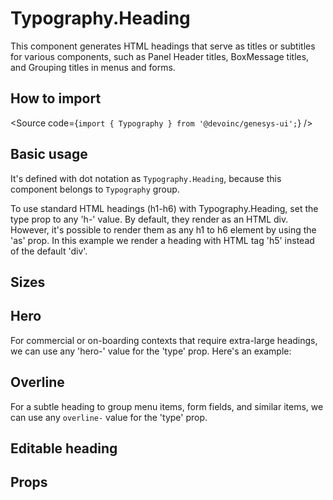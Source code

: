 

<Meta title="Components/Text/Typography/Components/Block/Heading/Overview" />

# Typography.Heading

This component generates HTML headings that serve as titles or
subtitles for various components, such as Panel Header titles, BoxMessage
titles, and Grouping titles in menus and forms.

## How to import

<Source code={`import { Typography } from '@devoinc/genesys-ui';`} />

## Basic usage

It's defined with dot notation as `Typography.Heading`, because this component belongs to `Typography` group.

<Canvas of={Stories.Playground} />

To use standard HTML headings (h1-h6) with Typography.Heading, set the type
prop to any 'h-' value. By default, they render as an HTML div. However, it's
possible to render them as any h1 to h6 element by using the 'as' prop. In this example
we render a heading with HTML tag 'h5' instead of the default 'div'.

<Canvas of={Stories.UsingAS} />

## Sizes

<Canvas of={Stories.Sizes} />

## Hero

For commercial or on-boarding contexts that require extra-large headings, we can
use any 'hero-' value for the 'type' prop. Here's an example:

<Canvas of={Stories.Hero} />

## Overline

For a subtle heading to group menu items, form fields, and similar items, we can
use any `overline-` value for the 'type' prop.

<Canvas of={Stories.Overline} />

## Editable heading

<Canvas of={Stories.HeadingEditable} />

## Props

<ArgTypes of={Stories} />
